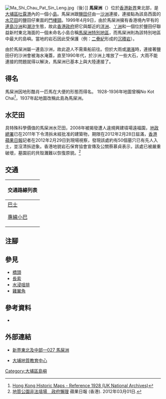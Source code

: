 {{Infobox Islands
|name = 馬屎洲
|image name = Ma Shi Chau 1.jpg
|image caption = 從[[鹽田仔_(大埔區)|鹽田仔]]東脊俯視馬屎洲
|location = [[香港|香港]]東北部
|area = {{Convert|0.537|sqkm|acre|0|link=on}}
|highest mount = 馬屎洲
|elevation={{Convert|114|m|ft|0|link=on}}<ref>{{book reference|author=地政總署測繪處|year=2007|title=新界東北及中部郊區地圖 (2007) 第三版|publisher=地政總署|ID=962-567-179-X}}</ref>
|Country heading = 地域
|country = {{HKG}}
|country admin divisions title = 分區
|country admin divisions = [[大埔區|大埔區]]
}}
[[File:Ma_Shi_Chau_Pat_Sin_Leng.jpg|thumb]]（後）]]
'''馬屎洲'''（{{lang-en|'''Ma Shi Chau'''}}）位於[[香港|香港]][[新界|新界]]東北部，是[[大埔區|大埔區]][[吐露港|吐露港]]內的一個小[[島|島]]。馬屎洲跟[[鹽田仔_(大埔區)|鹽田仔]]由一[[沙洲|沙洲]]連接，連接點為該島西面的[[水茫田|水茫田]]的鹽田仔東面的[[門樓頸|門樓頸]]。1999年4月9日，由於馬屎洲擁有香港境內罕有的[[連島沙洲|連島沙洲]]和[[潮汐|潮汐]]生態，故此[[香港政府|香港政府]]把它與鄰近的[[洋洲_(大埔區)|洋洲]]、[[丫洲|丫洲]]和一個位於鹽田仔聯益新村東北海面的一個未命名小島合稱[[馬屎洲特別地區|馬屎洲特別地區]]，而馬屎洲則為該特別地區中最大的島嶼。當地的岩石因此受保護（例：[[二疊紀|二疊紀]]形成的[[沉積岩|沉積岩]]）。

由於馬屎洲屬一連島沙洲，故此遊人不需乘船前往。但於大雨或[[潮漲|潮漲]]時，連接著鹽田仔的沙洲會被海水淹蓋，直至1990年代，於沙洲上堆放了一些大石，大雨不能連接的問題就得以解決，馬屎洲已基本上與大陸連接了。
==得名==
馬屎洲因地形酷肖一匹馬在大便的形態而得名。{{來源請求}} 1928-1936年地圖曾稱No Kot Chai<ref>[https://www.hkmaps.hk/map.html?1928 Hong Kong Historic Maps - Reference 1928 (UK National Archives)]</ref>，1937年起地圖改稱此島為馬屎洲。

== 水茫田 ==
具特殊科學價值的馬屎洲水茫田，2008年被揭發遭人違規興建墳場遠福園，[[地政總署|地政總署]]已在2011年下令清拆未經批准的建築物，期限在2012年2月28日屆滿，[[蘋果日報_(香港)|香港蘋果日報]]記者在2012年2月29日到現場視察，發現該處約有50個墓穴已有先人入土，並沒清拆迹象。香港地貌岩石保育協會宣傳及公關蔡慕貞表示，該處已被嚴重破壞，墓園前的貝殼灘難以恢復原貌。<ref>[http://hk.apple.nextmedia.com/template/apple/art_main.php?iss_id=20120301&sec_id=4104&subsec_id=11867&art_id=16116070 地質公園非法墳場　政府懶理] 蘋果日報 (香港). 2012年03月01日.</ref>

==交通==
{| class="mw-collapsible mw-collapsed wikitable" style="background:white; margin: 0 auto; width: auto;"  
! 交通路線列表
|-
|
;[[香港巴士|巴士]]
{{九龍新界巴士簡單列表|74K}}
;[[香港小巴|專線小巴]]
{{新界專線小巴簡單列表|20K}}
|}

==注腳==
<references/>

==參見==
*[[橋頭_(西貢區)|橋頭]]
*[[長索|長索]]
*[[水浸咀排|水浸咀排]]
*[[雞翼角|雞翼角]]

==參考資料==
*{{web reference|URL=http://www.walkonhill.com/route.php?area=6&seq=1|title=馬屎洲‧遠足路線|work=山上行 www.walkonhill.com|year=2011年|date=10月20日}}

==外部連結==
*[https://web.archive.org/web/20071205064754/http://hk.geocities.com/hiking0002/h_ne027.htm 新界東北及中部—027 馬屎洲]

*[https://web.archive.org/web/20150718013304/http://www.taipoea.org.hk/tpgeopark/index1.php?group=C3 大埔地質教育中心]

{{大埔區}}
{{香港島嶼}}

[[Category:大埔區島嶼|Category:大埔區島嶼]]
